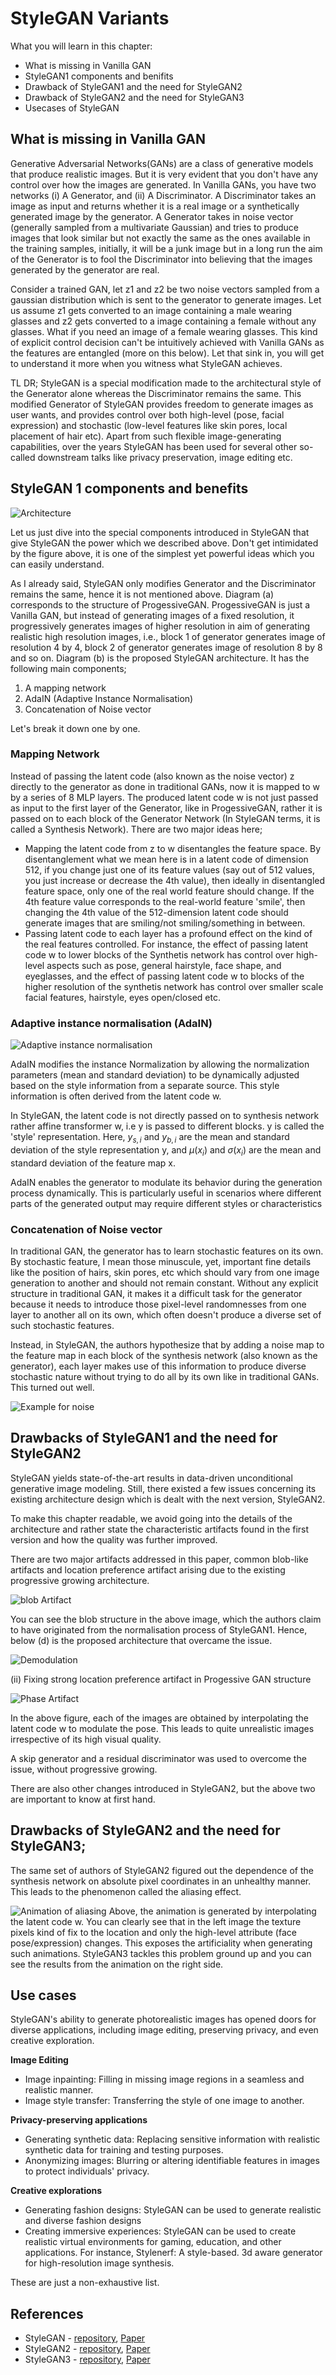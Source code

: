 # StyleGAN Variants

What you will learn in this chapter:

- What is missing in Vanilla GAN
- StyleGAN1 components and benifits
- Drawback of StyleGAN1 and the need for StyleGAN2
- Drawback of StyleGAN2 and the need for StyleGAN3
- Usecases of StyleGAN

## What is missing in Vanilla GAN
Generative Adversarial Networks(GANs) are a class of generative models that produce realistic images. But it is very evident that you don't have any control over how the images are generated. In Vanilla GANs, you have two networks (i) A Generator, and (ii) A Discriminator. A Discriminator takes an image as input and returns whether it is a real image or a synthetically generated image by the generator. A Generator takes in noise vector (generally sampled from a multivariate Gaussian) and tries to produce images that look similar but not exactly the same as the ones available in the training samples, initially, it will be a junk image but in a long run the aim of the Generator is to fool the Discriminator into believing that the images generated by the generator are real. 

Consider a trained GAN, let z1 and z2 be two noise vectors sampled from a gaussian distribution which is sent to the generator to generate images. Let us assume z1 gets converted to an image containing a male wearing glasses and z2 gets converted to a image containing a female without any glasses. What if you need an image of a female wearing glasses. This kind of explicit control decision can't be intuitively achieved with Vanilla GANs as the features are entangled (more on this below). Let that sink in, you will get to understand it more when you witness what StyleGAN achieves.

TL DR; StyleGAN is a special modification made to the architectural style of the Generator alone whereas the Discriminator remains the same. This modified Generator of StyleGAN provides freedom to generate images as user wants, and provides control over both high-level (pose, facial expression) and stochastic (low-level features like skin pores, local placement of hair etc). Apart from such flexible image-generating capabilities, over the years StyleGAN has been used for several other so-called downstream talks like privacy preservation, image editing etc.

## StyleGAN 1 components and benefits

![Architecture](https://huggingface.co/datasets/hwaseem04/Documentation-files/resolve/main/CV-Course/stylegan_arch.png)

Let us just dive into the special components introduced in StyleGAN that give StyleGAN the power which we described above. Don't get intimidated by the figure above, it is one of the simplest yet powerful ideas which you can easily understand. 

As I already said, StyleGAN only modifies Generator and the Discriminator remains the same, hence it is not mentioned above. Diagram (a) corresponds to the structure of ProgessiveGAN. ProgessiveGAN is just a Vanilla GAN, but instead of generating images of a fixed resolution, it progressively generates images of higher resolution in aim of generating realistic high resolution images, i.e., block 1 of generator generates image of resolution 4 by 4, block 2 of generator generates image of resolution 8 by 8 and so on. 
Diagram (b) is the proposed StyleGAN architecture. It has the following main components;
1. A mapping network
2. AdaIN (Adaptive Instance Normalisation)
3. Concatenation of Noise vector

Let's break it down one by one. 

### Mapping Network
Instead of passing the latent code (also known as the noise vector) z directly to the generator as done in traditional GANs, now it is mapped to w by a series of 8 MLP layers. The produced latent code w is not just passed as input to the first layer of the Generator, like in ProgessiveGAN, rather it is passed on to each block of the Generator Network (In StyleGAN terms, it is called a Synthesis Network). There are two major ideas here;

- Mapping the latent code from z to w disentangles the feature space. By disentanglement what we mean here is in a latent code of dimension 512, if you change just one of its feature values (say out of 512 values, you just increase or decrease the 4th value), then ideally in disentangled feature space, only one of the real world feature should change. If the 4th feature value corresponds to the real-world feature 'smile', then changing the 4th value of the 512-dimension latent code should generate images that are smiling/not smiling/something in between. 
- Passing latent code to each layer has a profound effect on the kind of the real features controlled. For instance, the effect of passing latent code w to lower blocks of the Synthetis network has control over high-level aspects such as pose, general hairstyle, face shape, and eyeglasses, and the effect of passing latent code w to blocks of the higher resolution of the synthetis network has control over smaller scale facial features, hairstyle, eyes open/closed etc. 

### Adaptive instance normalisation (AdaIN)

![Adaptive instance normalisation](https://huggingface.co/datasets/hwaseem04/Documentation-files/blob/main/CV-Course/AdaIN.png)

AdaIN modifies the instance Normalization by allowing the normalization parameters (mean and standard deviation) to be dynamically adjusted based on the style information from a separate source. This style information is often derived from the latent code w. 

In StyleGAN, the latent code is not directly passed on to synthesis network rather affine transformer w, i.e y is passed to different blocks. y is called the 'style' representation.
Here,  $y_{s,i}$ and  $y_{b,i}$   are the mean and standard deviation of the style representation y, and  $\mu(x_i)$ and  $\sigma(x_i)$  are the mean and standard deviation of the feature map x.

AdaIN enables the generator to modulate its behavior during the generation process dynamically. This is particularly useful in scenarios where different parts of the generated output may require different styles or characteristics

### Concatenation of Noise vector

In traditional GAN, the generator has to learn stochastic features on its own. By stochastic feature, I mean those minuscule, yet, important fine details like the position of hairs, skin pores, etc which should vary from one image generation to another and should not remain constant. Without any explicit structure in traditional GAN, it makes it a difficult task for the generator because it needs to introduce those pixel-level randomnesses from one layer to another all on its own, which often doesn't produce a diverse set of such stochastic features.

Instead, in StyleGAN, the authors hypothesize that by adding a noise map to the feature map in each block of the synthesis network (also known as the generator), each layer makes use of this information to produce diverse stochastic nature without trying to do all by its own like in traditional GANs. This turned out well.

![Example for noise](https://huggingface.co/datasets/hwaseem04/Documentation-files/resolve/main/CV-Course/noise.png)

## Drawbacks of StyleGAN1 and the need for StyleGAN2
StyleGAN yields state-of-the-art results in data-driven unconditional generative image modeling. Still, there existed a few issues concerning its existing architecture design which is dealt with the next version, StyleGAN2.

To make this chapter readable, we avoid going into the details of the architecture and rather state the characteristic artifacts found in the first version and how the quality was further improved.

There are two major artifacts addressed in this paper, common blob-like artifacts and location preference artifact arising due to the existing progressive growing architecture.

![blob Artifact](https://huggingface.co/datasets/hwaseem04/Documentation-files/resolve/main/CV-Course/norm.png)

You can see the blob structure in the above image, which the authors claim to have originated from the normalisation process of StyleGAN1. Hence, below (d) is the proposed architecture that overcame the issue.

![Demodulation](https://huggingface.co/datasets/hwaseem04/Documentation-files/resolve/main/CV-Course/stylegan2_demod.png)

(ii) Fixing strong location preference artifact in Progessive GAN structure

![Phase Artifact](https://huggingface.co/datasets/hwaseem04/Documentation-files/resolve/main/CV-Course/progress.png)

In the above figure, each of the images are obtained by interpolating the latent code w to modulate the pose. This leads to quite unrealistic images irrespective of its high visual quality.

A skip generator and a residual discriminator was used to overcome the issue, without progressive growing.

There are also other changes introduced in StyleGAN2, but the above two are important to know at first hand.

## Drawbacks of StyleGAN2 and the need for StyleGAN3;
The same set of authors of StyleGAN2 figured out the dependence of the synthesis network on absolute pixel coordinates in an unhealthy manner. This leads to the phenomenon called the aliasing effect.

![Animation of aliasing](https://huggingface.co/datasets/hwaseem04/Documentation-files/resolve/main/CV-Course/MP4%20to%20GIF%20conversion.gif)
Above, the animation is generated by interpolating the latent code w. You can clearly see that in the left image the texture pixels kind of fix to the location and only the high-level attribute (face pose/expression) changes. This exposes the artificiality when generating such animations. StyleGAN3 tackles this problem ground up and you can see the results from the animation on the right side.


## Use cases
StyleGAN's ability to generate photorealistic images has opened doors for diverse applications, including image editing, preserving privacy, and even creative exploration.

**Image Editing**

- Image inpainting: Filling in missing image regions in a seamless and realistic manner. 
- Image style transfer: Transferring the style of one image to another. 

**Privacy-preserving applications**

- Generating synthetic data: Replacing sensitive information with realistic synthetic data for training and testing purposes. 
- Anonymizing images: Blurring or altering identifiable features in images to protect individuals' privacy.

**Creative explorations**

- Generating fashion designs: StyleGAN can be used to generate realistic and diverse fashion designs
- Creating immersive experiences: StyleGAN can be used to create realistic virtual environments for gaming, education, and other applications. For instance, Stylenerf: A style-based. 3d aware generator for high-resolution image synthesis.

These are just a non-exhaustive list.

## References
- StyleGAN - [repository](https://github.com/NVlabs/stylegan), [Paper](https://arxiv.org/abs/1812.04948) 
- StyleGAN2 - [repository](https://github.com/NVlabs/stylegan2), [Paper](http://arxiv.org/abs/1912.04958)  
- StyleGAN3 - [repository](https://github.com/NVlabs/stylegan3), [Paper](https://arxiv.org/abs/2106.12423) 

